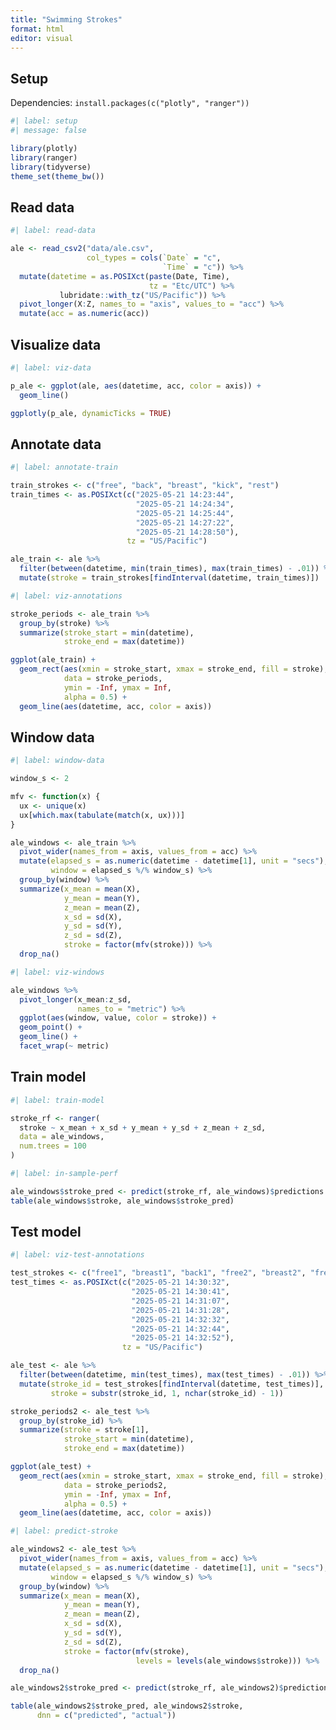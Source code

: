 ```yaml
---
title: "Swimming Strokes"
format: html
editor: visual
---
```


## Setup

Dependencies: `install.packages(c("plotly", "ranger"))`

```r
#| label: setup
#| message: false

library(plotly)
library(ranger)
library(tidyverse)
theme_set(theme_bw())

```

## Read data

```r
#| label: read-data

ale <- read_csv2("data/ale.csv",
                 col_types = cols(`Date` = "c",
                                  `Time` = "c")) %>%
  mutate(datetime = as.POSIXct(paste(Date, Time),
                               tz = "Etc/UTC") %>% 
           lubridate::with_tz("US/Pacific")) %>% 
  pivot_longer(X:Z, names_to = "axis", values_to = "acc") %>% 
  mutate(acc = as.numeric(acc))

```

## Visualize data

```r
#| label: viz-data

p_ale <- ggplot(ale, aes(datetime, acc, color = axis)) +
  geom_line()

ggplotly(p_ale, dynamicTicks = TRUE)

```

## Annotate data

```r
#| label: annotate-train

train_strokes <- c("free", "back", "breast", "kick", "rest")
train_times <- as.POSIXct(c("2025-05-21 14:23:44",
                            "2025-05-21 14:24:34",
                            "2025-05-21 14:25:44",
                            "2025-05-21 14:27:22",
                            "2025-05-21 14:28:50"), 
                          tz = "US/Pacific")

ale_train <- ale %>% 
  filter(between(datetime, min(train_times), max(train_times) - .01)) %>% 
  mutate(stroke = train_strokes[findInterval(datetime, train_times)])

```

```r
#| label: viz-annotations

stroke_periods <- ale_train %>% 
  group_by(stroke) %>% 
  summarize(stroke_start = min(datetime),
            stroke_end = max(datetime))

ggplot(ale_train) +
  geom_rect(aes(xmin = stroke_start, xmax = stroke_end, fill = stroke),
            data = stroke_periods,
            ymin = -Inf, ymax = Inf,
            alpha = 0.5) +
  geom_line(aes(datetime, acc, color = axis))

```

## Window data

```r
#| label: window-data

window_s <- 2

mfv <- function(x) {
  ux <- unique(x)
  ux[which.max(tabulate(match(x, ux)))]
}

ale_windows <- ale_train %>% 
  pivot_wider(names_from = axis, values_from = acc) %>% 
  mutate(elapsed_s = as.numeric(datetime - datetime[1], unit = "secs"),
         window = elapsed_s %/% window_s) %>% 
  group_by(window) %>% 
  summarize(x_mean = mean(X),
            y_mean = mean(Y),
            z_mean = mean(Z),
            x_sd = sd(X),
            y_sd = sd(Y),
            z_sd = sd(Z),
            stroke = factor(mfv(stroke))) %>% 
  drop_na()

```

```r
#| label: viz-windows

ale_windows %>% 
  pivot_longer(x_mean:z_sd,
               names_to = "metric") %>% 
  ggplot(aes(window, value, color = stroke)) +
  geom_point() + 
  geom_line() +
  facet_wrap(~ metric)

```

## Train model

```r
#| label: train-model

stroke_rf <- ranger(
  stroke ~ x_mean + x_sd + y_mean + y_sd + z_mean + z_sd,
  data = ale_windows, 
  num.trees = 100
)

```

```r
#| label: in-sample-perf

ale_windows$stroke_pred <- predict(stroke_rf, ale_windows)$predictions
table(ale_windows$stroke, ale_windows$stroke_pred)

```

## Test model

```r
#| label: viz-test-annotations

test_strokes <- c("free1", "breast1", "back1", "free2", "breast2", "free3", "rest")
test_times <- as.POSIXct(c("2025-05-21 14:30:32",
                           "2025-05-21 14:30:41",
                           "2025-05-21 14:31:07",
                           "2025-05-21 14:31:28",
                           "2025-05-21 14:32:32",
                           "2025-05-21 14:32:44",
                           "2025-05-21 14:32:52"), 
                         tz = "US/Pacific")

ale_test <- ale %>% 
  filter(between(datetime, min(test_times), max(test_times) - .01)) %>% 
  mutate(stroke_id = test_strokes[findInterval(datetime, test_times)],
         stroke = substr(stroke_id, 1, nchar(stroke_id) - 1))

stroke_periods2 <- ale_test %>% 
  group_by(stroke_id) %>% 
  summarize(stroke = stroke[1],
            stroke_start = min(datetime),
            stroke_end = max(datetime))

ggplot(ale_test) +
  geom_rect(aes(xmin = stroke_start, xmax = stroke_end, fill = stroke),
            data = stroke_periods2,
            ymin = -Inf, ymax = Inf,
            alpha = 0.5) +
  geom_line(aes(datetime, acc, color = axis))

```

```r
#| label: predict-stroke

ale_windows2 <- ale_test %>% 
  pivot_wider(names_from = axis, values_from = acc) %>% 
  mutate(elapsed_s = as.numeric(datetime - datetime[1], unit = "secs"),
         window = elapsed_s %/% window_s) %>% 
  group_by(window) %>% 
  summarize(x_mean = mean(X),
            y_mean = mean(Y),
            z_mean = mean(Z),
            x_sd = sd(X),
            y_sd = sd(Y),
            z_sd = sd(Z),
            stroke = factor(mfv(stroke), 
                            levels = levels(ale_windows$stroke))) %>% 
  drop_na()

ale_windows2$stroke_pred <- predict(stroke_rf, ale_windows2)$predictions

table(ale_windows2$stroke_pred, ale_windows2$stroke, 
      dnn = c("predicted", "actual"))

```
